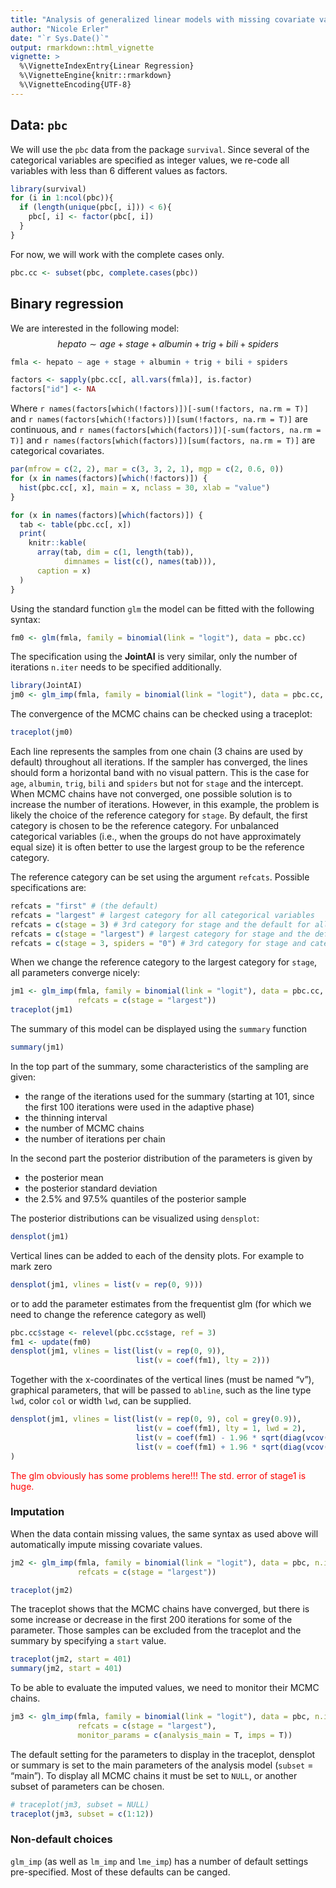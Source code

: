 ```yaml
---
title: "Analysis of generalized linear models with missing covariate values using JointAI"
author: "Nicole Erler"
date: "`r Sys.Date()`"
output: rmarkdown::html_vignette
vignette: >
  %\VignetteIndexEntry{Linear Regression}
  %\VignetteEngine{knitr::rmarkdown}
  %\VignetteEncoding{UTF-8}
---
```

  
## Data: `pbc`
We will use the `pbc` data from the package `survival`.
Since several of the categorical variables are specified as integer values, we re-code
all variables with less than 6 different values as factors.
```r
library(survival)
for (i in 1:ncol(pbc)){
  if (length(unique(pbc[, i])) < 6){
    pbc[, i] <- factor(pbc[, i])
  }
}
```

For now, we will work with the complete cases only.
```r
pbc.cc <- subset(pbc, complete.cases(pbc))
```



## Binary regression
We are interested in the following model:
$$hepato \sim age + stage + albumin + trig + bili + spiders$$


```r
fmla <- hepato ~ age + stage + albumin + trig + bili + spiders

factors <- sapply(pbc.cc[, all.vars(fmla)], is.factor)
factors["id"] <- NA
```
Where
``r names(factors[which(!factors)])[-sum(!factors, na.rm = T)]`` and 
``r names(factors[which(!factors)])[sum(!factors, na.rm = T)]``
are continuous, and
``r names(factors[which(factors)])[-sum(factors, na.rm = T)]``
and 
``r names(factors[which(factors)])[sum(factors, na.rm = T)]``
are categorical covariates.

```r
par(mfrow = c(2, 2), mar = c(3, 3, 2, 1), mgp = c(2, 0.6, 0))
for (x in names(factors)[which(!factors)]) {
  hist(pbc.cc[, x], main = x, nclass = 30, xlab = "value")
}
```


```r
for (x in names(factors)[which(factors)]) {
  tab <- table(pbc.cc[, x])
  print(
    knitr::kable(
      array(tab, dim = c(1, length(tab)),
            dimnames = list(c(), names(tab))),
      caption = x)
  )
}
```


Using the standard function `glm` the model can be fitted with the following syntax:
```r
fm0 <- glm(fmla, family = binomial(link = "logit"), data = pbc.cc)
```

The specification using the **JointAI** is very similar, only the number of iterations
`n.iter` needs to be specified additionally.
```r
library(JointAI)
jm0 <- glm_imp(fmla, family = binomial(link = "logit"), data = pbc.cc, n.iter = 1000)
```

The convergence of the MCMC chains can be checked using a traceplot:
```r
traceplot(jm0)
```
Each line represents the samples from one chain (3 chains are used by default) throughout
all iterations. If the sampler has converged, the lines should form a horizontal band with
no visual pattern. This is the case for `age`, `albumin`, `trig`, `bili` and `spiders`
but not for `stage` and the intercept. When MCMC chains have not converged, one possible
solution is to increase the number of iterations. However, in this example, the problem
is likely the choice of the reference category for `stage`.
By default, the first category is chosen to be the reference category. For unbalanced
categorical variables (i.e., when the groups do not have approximately equal size) it is
often better to use the largest group to be the reference category. 

The reference category can be set using the argument `refcats`. Possible specifications
are:
```r
refcats = "first" # (the default)
refcats = "largest" # largest category for all categorical variables
refcats = c(stage = 3) # 3rd category for stage and the default for all others
refcats = c(stage = "largest") # largest category for stage and the default for all others
refcats = c(stage = 3, spiders = "0") # 3rd category for stage and category "0" for spiders
```

When we change the reference category to the largest category for `stage`, all parameters
converge nicely:
```r
jm1 <- glm_imp(fmla, family = binomial(link = "logit"), data = pbc.cc, n.iter = 1000,
               refcats = c(stage = "largest"))
traceplot(jm1)
```

The summary of this model can be displayed using the `summary` function
```r
summary(jm1)
```
In the top part of the summary, some characteristics of the sampling are given:

* the range of the iterations used for the summary (starting at 101, since the first 100
  iterations were used in the adaptive phase)
* the thinning interval
* the number of MCMC chains
* the number of iterations per chain

In the second part the posterior distribution of the parameters is given by

* the posterior mean
* the posterior standard deviation
* the 2.5% and 97.5% quantiles of the posterior sample

The posterior distributions can be visualized using `densplot`:
```r
densplot(jm1)
```

Vertical lines can be added to each of the density plots. For example to mark zero
```r
densplot(jm1, vlines = list(v = rep(0, 9)))
```

or to add the parameter estimates from the frequentist glm (for which we need to change
the reference category as well)
```r
pbc.cc$stage <- relevel(pbc.cc$stage, ref = 3)
fm1 <- update(fm0)
densplot(jm1, vlines = list(list(v = rep(0, 9)),
                            list(v = coef(fm1), lty = 2)))
```

Together with the x-coordinates of the vertical lines (must be named "v"), graphical
parameters, that will be passed to `abline`, such as the line type `lwd`, color `col` 
or width `lwd`, can be supplied.
```r
densplot(jm1, vlines = list(list(v = rep(0, 9), col = grey(0.9)),
                            list(v = coef(fm1), lty = 1, lwd = 2),
                            list(v = coef(fm1) - 1.96 * sqrt(diag(vcov(fm1))), lty = 2, lwd = 2),
                            list(v = coef(fm1) + 1.96 * sqrt(diag(vcov(fm1))), lty = 2, lwd = 2))
)
```

<span style = "color:red"> The glm obviously has some problems here!!! The std. error of
stage1 is huge.</span>



### Imputation
When the data contain missing values, the same syntax as used above will automatically
impute missing covariate values.
```r
jm2 <- glm_imp(fmla, family = binomial(link = "logit"), data = pbc, n.iter = 1000,
               refcats = c(stage = "largest"))

```

```r
traceplot(jm2)
```
The traceplot shows that the MCMC chains have converged, but there is some increase or
decrease in the first 200 iterations for some of the parameter. Those samples can be 
excluded from the traceplot and the summary by specifying a `start` value.
```r
traceplot(jm2, start = 401)
summary(jm2, start = 401)
```

To be able to evaluate the imputed values, we need to monitor their MCMC chains.
```r
jm3 <- glm_imp(fmla, family = binomial(link = "logit"), data = pbc, n.iter = 1000,
               refcats = c(stage = "largest"),
               monitor_params = c(analysis_main = T, imps = T))

```

The default setting for the parameters to display in the traceplot, densplot or summary
is set to the main parameters of the analysis model (`subset` = "main"). To display all
MCMC chains it must be set to `NULL`, or another subset of parameters can be chosen.
```r
# traceplot(jm3, subset = NULL)
traceplot(jm3, subset = c(1:12))
```


### Non-default choices
`glm_imp` (as well as `lm_imp` and `lme_imp`) has a number of default settings pre-specified.
Most of these defaults can be canged.



